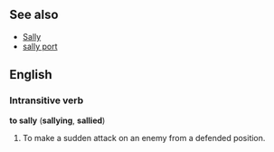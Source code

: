 ==See also==
*[[Sally]]
*[[sally port]]

==English==
===Intransitive verb===
'''to sally''' ('''sallying''', '''sallied''')

#To make a sudden attack on an enemy from a defended position.
